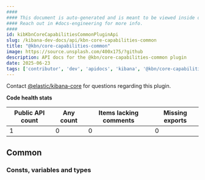 ```yaml
---
####
#### This document is auto-generated and is meant to be viewed inside our experimental, new docs system.
#### Reach out in #docs-engineering for more info.
####
id: kibKbnCoreCapabilitiesCommonPluginApi
slug: /kibana-dev-docs/api/kbn-core-capabilities-common
title: "@kbn/core-capabilities-common"
image: https://source.unsplash.com/400x175/?github
description: API docs for the @kbn/core-capabilities-common plugin
date: 2025-06-23
tags: ['contributor', 'dev', 'apidocs', 'kibana', '@kbn/core-capabilities-common']
---
```




Contact [@elastic/kibana-core](https://github.com/orgs/elastic/teams/kibana-core) for questions regarding this plugin.

**Code health stats**

| Public API count  | Any count | Items lacking comments | Missing exports |
|-------------------|-----------|------------------------|-----------------|
| 1 | 0 | 0 | 0 |

## Common

### Consts, variables and types
<DocDefinitionList data={kbnCoreCapabilitiesCommonObj.common.misc}/>

